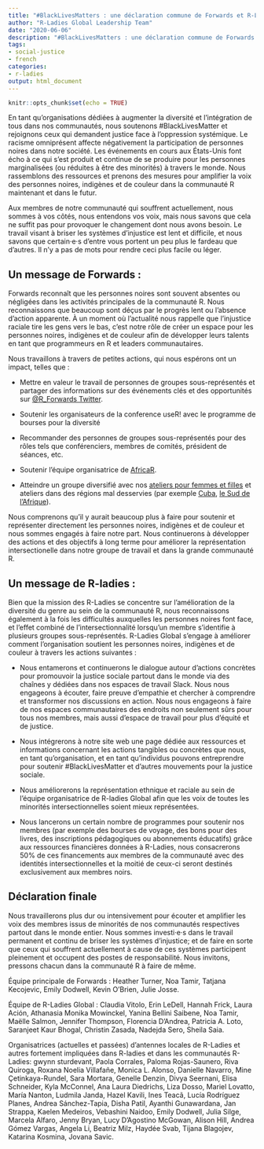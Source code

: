 ```yaml
---
title: "#BlackLivesMatters : une déclaration commune de Forwards et R-Ladies"
author: "R-Ladies Global Leadership Team"
date: "2020-06-06"
description: "#BlackLivesMatters : une déclaration commune de Forwards et R-Ladies"
tags: 
- social-justice
- french
categories:
- r-ladies
output: html_document
---
```


```r
knitr::opts_chunk$set(echo = TRUE)
```

En tant qu'organisations dédiées à augmenter la diversité et
l'intégration de tous dans nos communautés, nous soutenons #BlackLivesMatter et rejoignons ceux qui demandent justice face à
l'oppression systémique. Le racisme omniprésent affecte négativement la participation
de personnes noires dans notre société. Les événements en cours aux États-Unis font écho à ce qui s'est produit et continue de se produire pour les personnes marginalisées (ou réduites à être des minorités) à travers le monde. 
Nous rassemblons des ressources et prenons des mesures pour amplifier la
voix des personnes noires, indigènes et de couleur dans la communauté R
maintenant et dans le futur.

Aux membres de notre communauté qui souffrent actuellement, nous
sommes à vos côtés, nous entendons vos voix, mais nous savons que cela
ne suffit pas pour provoquer le changement dont nous avons
besoin. Le travail visant à briser les systèmes d'injustice est lent et difficile, et nous savons que certain·e·s d'entre vous portent un peu plus le fardeau que d'autres. Il n'y a pas de mots pour rendre ceci plus facile ou léger.

## Un message de Forwards :

Forwards reconnaît que les personnes noires sont souvent absentes ou
négligées dans les activités principales de la communauté R. Nous
reconnaissons que beaucoup sont déçus par le progrès lent ou l'absence
d'action apparente. À un moment où l'actualité nous rappelle que l'injustice raciale tire les gens vers le bas, c'est notre rôle de
créer un espace pour les personnes noires, indigènes et de couleur
afin de développer leurs talents en tant que programmeurs en R et leaders communautaires.

Nous travaillons à travers de petites actions, qui nous espérons ont un impact, telles que :

- Mettre en valeur le travail de personnes de groupes sous-représentés
et partager des informations sur des événements clés et des opportunités
sur [\@R_Forwards Twitter](https://twitter.com/r_forwards).

- Soutenir les organisateurs de la conference useR! avec le programme de bourses pour la diversité

- Recommander des personnes de groupes sous-représentés pour des rôles
tels que conférenciers, membres de comités, président de séances,
etc.

- Soutenir l'équipe organisatrice de [AfricaR](https://africa-r.org/).

- Atteindre un groupe diversifié avec nos [ateliers pour femmes et
filles](https://forwards.github.io/blog/2019/09/22/workshops-for-women-and-girls/)
et ateliers dans des régions mal desservies (par exemple
[Cuba](https://forwards.github.io/blog/2018/07/07/havanar/), [le Sud de l'Afrique](https://forwards.github.io/blog/2020/05/25/southern-africa-project-2020/)).

Nous comprenons qu'il y aurait beaucoup plus à faire pour soutenir et
représenter directement les personnes noires, indigènes et de couleur
et nous sommes engagés à faire notre part. Nous continuerons à
développer des actions et des objectifs à long terme pour améliorer la
représentation intersectionelle dans notre groupe de travail et dans la grande communauté R.

## Un message de R-ladies :

Bien que la mission des R-Ladies se concentre sur l'amélioration de la diversité du genre au sein de la communauté R, nous reconnaissons également à la fois les difficultés auxquelles les personnes noires font face, et l'effet combiné de l'intersectionnalité lorsqu'un membre s'identifie à plusieurs groupes sous-représentés. R-Ladies Global s'engage à améliorer comment l'organisation soutient les
personnes noires, indigènes et de couleur à travers les actions suivantes :

- Nous entamerons et continuerons le dialogue autour d'actions
concrètes pour promouvoir la justice sociale partout dans le monde via des chaînes y dédiées dans nos espaces de travail Slack.
Nous nous engageons à écouter,
faire preuve d'empathie et chercher à comprendre et transformer nos
discussions en action. Nous nous engageons à faire de nos espaces communautaires
des endroits non seulement sûrs pour tous nos membres, mais aussi
d'espace de travail pour plus d'équité et de justice.

- Nous intégrerons à notre site web une page dédiée aux ressources et informations concernant les actions tangibles ou concrètes que nous, en tant qu'organisation, et en tant qu'individus pouvons entreprendre pour soutenir #BlackLivesMatter et d'autres mouvements pour la justice sociale.

- Nous améliorerons la représentation ethnique et raciale au sein de l'équipe organisatrice de R-ladies Global afin que les voix de toutes les minorités intersectionnelles soient mieux représentées.

- Nous lancerons un certain nombre de programmes pour soutenir nos membres (par exemple des bourses de voyage, des bons pour des livres, des inscriptions pédagogiques ou abonnements éducatifs) grâce aux ressources financières données à R-Ladies, nous consacrerons 50% de ces financements aux membres de la communauté avec des identités intersectionnelles et la moitié de ceux-ci seront destinés exclusivement aux membres noirs.

## Déclaration finale

Nous travaillerons plus dur ou intensivement pour écouter et amplifier les voix des membres issus de minorités de nos communautés respectives partout dans le monde entier.
Nous sommes investi·e·s dans le travail permanent et continu de briser les systèmes d'injustice; et de faire en sorte que ceux qui souffrent actuellement à cause de ces systèmes participent pleinement et occupent des postes de
responsabilité. Nous invitons, pressons chacun dans la communauté R à faire de même.

Équipe principale de Forwards : Heather Turner, Noa Tamir, Tatjana
Kecojevic, Emily Dodwell, Kevin O’Brien, Julie Josse.

Équipe de R-Ladies Global : Claudia Vitolo, Erin LeDell, Hannah Frick, Laura Ación, Athanasia Monika Mowinckel, Yanina Bellini Saibene, Noa Tamir, Maëlle Salmon, Jennifer Thompson, Florencia D’Andrea, Patricia A. Loto, Saranjeet Kaur Bhogal, Christin Zasada, Nadejda Sero, Sheila Saia. 

Organisatrices (actuelles et passées) d'antennes locales de R-Ladies et
autres fortement impliquées dans R-ladies et dans les communautés
R-Ladies: gwynn sturdevant, Paola Corrales, Paloma Rojas-Saunero, Riva Quiroga, Roxana Noelia Villafañe, Monica L. Alonso, Danielle Navarro, Mine Çetinkaya-Rundel, Sara Mortara, Genelle Denzin, Divya Seernani, Elisa Schneider, Kyla McConnel, Ana Laura Diedrichs, Liza Dosso, Mariel Lovatto, María Nanton, Ludmila Janda, Hazel Kavili, Ines Teacã, Lucía Rodríguez Planes, Andrea Sánchez-Tapia, Disha Patil, Ayanthi Gunawardana, Jan Strappa, Kaelen Medeiros, Vebashini Naidoo, Emily Dodwell, Julia Silge, Marcela Alfaro, Jenny Bryan, Lucy D’Agostino McGowan, Alison Hill, Andrea Gómez Vargas, Angela Li, Beatriz Milz, Haydée Svab, Tijana Blagojev, Katarina Kosmina, Jovana Savic.
